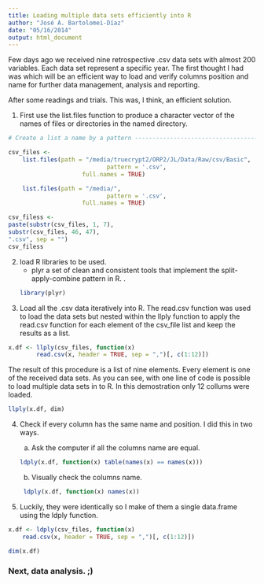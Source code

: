 ```yaml
---
title: Loading multiple data sets efficiently into R
author: "José A. Bartolomei-Díaz"
date: "05/16/2014"
output: html_document
---
```


Few days ago we received nine retrospective .csv data sets with almost 200 variables. Each data set represent a specific year. The first thought I had was which will be an efficient way to load and verify columns position and name for further data management, analysis and reporting.

After some readings and trials. This was, I think, an efficient solution.

1. First use the list.files function to produce a character vector of the names of files or directories in the named directory.

```r
# Create a list a name by a pattern -------------------------------------------------

csv_files <-
	list.files(path = "/media/truecrypt2/ORP2/JL/Data/Raw/csv/Basic",
						 	pattern = '.csv',
					 full.names = TRUE)

```

```r
	list.files(path = "/media/",
						 	pattern = '.csv',
					 full.names = TRUE)

```

```r
csv_filess <-
paste(substr(csv_files, 1, 7),
substr(csv_files, 46, 47),
".csv", sep = "")
csv_filess
```


2. load R libraries to be used.
	* plyr a set of clean and consistent tools that implement the split-apply-combine pattern in R. .
```r
library(plyr)
```

3. Load all the .csv data iteratively into R. The read.csv function was used to load the data sets but nested within the llply function to apply the read.csv function for each element of the csv_file list and keep the results as a list.
```r
x.df <- llply(csv_files, function(x)
		read.csv(x, header = TRUE, sep = ",")[, c(1:12)])
```

The result of this procedure is a list of nine elements. Every element is one of the received data sets. As you can see, with one line of code is possible to load multiple data sets in to R. In this demostration only 12 collums were loaded.
```r
llply(x.df, dim)
```

4. Check if every column has the same name and position. I did this in two ways.

	a. Ask the computer if all the columns name are equal.
```r
ldply(x.df, function(x) table(names(x) == names(x)))
```

	b. Visually check the columns name.
```r
 ldply(x.df, function(x) names(x))
```

5. Luckily, they were identically so I make of them a single data.frame using the ldply function.
```r
x.df <- ldply(csv_files, function(x) 
	read.csv(x, header = TRUE, sep = ",")[, c(1:12)])

dim(x.df)

```

### Next, data analysis. ;)

